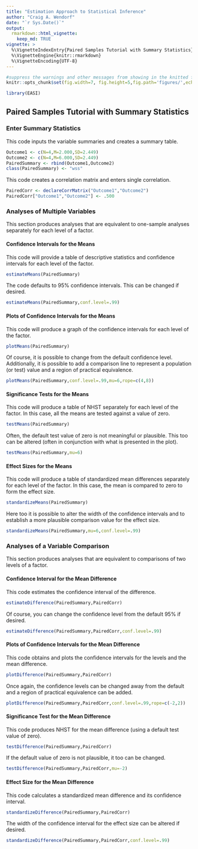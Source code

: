 ```yaml
---
title: "Estimation Approach to Statistical Inference"
author: "Craig A. Wendorf"
date: "`r Sys.Date()`"
output: 
  rmarkdown::html_vignette:
    keep_md: TRUE
vignette: >
  %\VignetteIndexEntry{Paired Samples Tutorial with Summary Statistics}
  %\VignetteEngine{knitr::rmarkdown}
  %\VignetteEncoding{UTF-8}
---
```


```r
#suppress the warnings and other messages from showing in the knitted file.
knitr::opts_chunk$set(fig.width=7, fig.height=5,fig.path='figures/',echo=TRUE,warning=FALSE,message=FALSE)
```

```r
library(EASI)
```

## Paired Samples Tutorial with Summary Statistics

### Enter Summary Statistics

This code inputs the variable summaries and creates a summary table.
```r
Outcome1 <- c(N=4,M=2.000,SD=2.449)
Outcome2 <- c(N=4,M=6.000,SD=2.449)
PairedSummary <- rbind(Outcome1,Outcome2)
class(PairedSummary) <- "wss"
```

This code creates a correlation matrix and enters single correlation.
```r
PairedCorr <- declareCorrMatrix("Outcome1","Outcome2")
PairedCorr["Outcome1","Outcome2"] <- .500
```
 
### Analyses of Multiple Variables

This section produces analyses that are equivalent to one-sample analyses separately for each level of a factor.

#### Confidence Intervals for the Means

This code will provide a table of descriptive statistics and confidence intervals for each level of the factor.
```r
estimateMeans(PairedSummary)
```

The code defaults to 95% confidence intervals. This can be changed if desired.
```r
estimateMeans(PairedSummary,conf.level=.99)
```

#### Plots of Confidence Intervals for the Means

This code will produce a graph of the confidence intervals for each level of the factor.
```r
plotMeans(PairedSummary)
```

Of course, it is possible to change from the default confidence level. Additionally, it is possible to add a comparison line to represent a population (or test) value and a region of practical equivalence.
```r
plotMeans(PairedSummary,conf.level=.99,mu=6,rope=c(4,8))
```

#### Significance Tests for the Means

This code will produce a table of NHST separately for each level of the factor. In this case, all the means are tested against a value of zero.
```r
testMeans(PairedSummary)
```

Often, the default test value of zero is not meaningful or plausible. This too can be altered (often in conjunction with what is presented in the plot).
```r
testMeans(PairedSummary,mu=6)
```

#### Effect Sizes for the Means

This code will produce a table of standardized mean differences separately for each level of the factor. In this case, the mean is compared to zero to form the effect size.
```r
standardizeMeans(PairedSummary)
```

Here too it is possible to alter the width of the confidence intervals and to establish a more plausible comparison value for the effect size.
```r
standardizeMeans(PairedSummary,mu=6,conf.level=.99)
```

### Analyses of a Variable Comparison

This section produces analyses that are equivalent to comparisons of two levels of a factor.

#### Confidence Interval for the Mean Difference

This code estimates the confidence interval of the difference.
```r
estimateDifference(PairedSummary,PairedCorr)
```

Of course, you can change the confidence level from the default 95% if desired.
```r
estimateDifference(PairedSummary,PairedCorr,conf.level=.99)
```

#### Plots of Confidence Intervals for the Mean Difference

This code obtains and plots the confidence intervals for the levels and the mean difference.
```r
plotDifference(PairedSummary,PairedCorr)
```

Once again, the confidence levels can be changed away from the default and a region of practical equivalence can be added.
```r
plotDifference(PairedSummary,PairedCorr,conf.level=.99,rope=c(-2,2))
```

#### Significance Test for the Mean Difference

This code produces NHST for the mean difference (using a default test value of zero).
```r
testDifference(PairedSummary,PairedCorr)
```

If the default value of zero is not plausible, it too can be changed.
```r
testDifference(PairedSummary,PairedCorr,mu=-2)
```

#### Effect Size for the Mean Difference

This code calculates a standardized mean difference and its confidence interval.
```r
standardizeDifference(PairedSummary,PairedCorr)
```

The width of the confidence interval for the effect size can be altered if desired.
```r
standardizeDifference(PairedSummary,PairedCorr,conf.level=.99)
```
